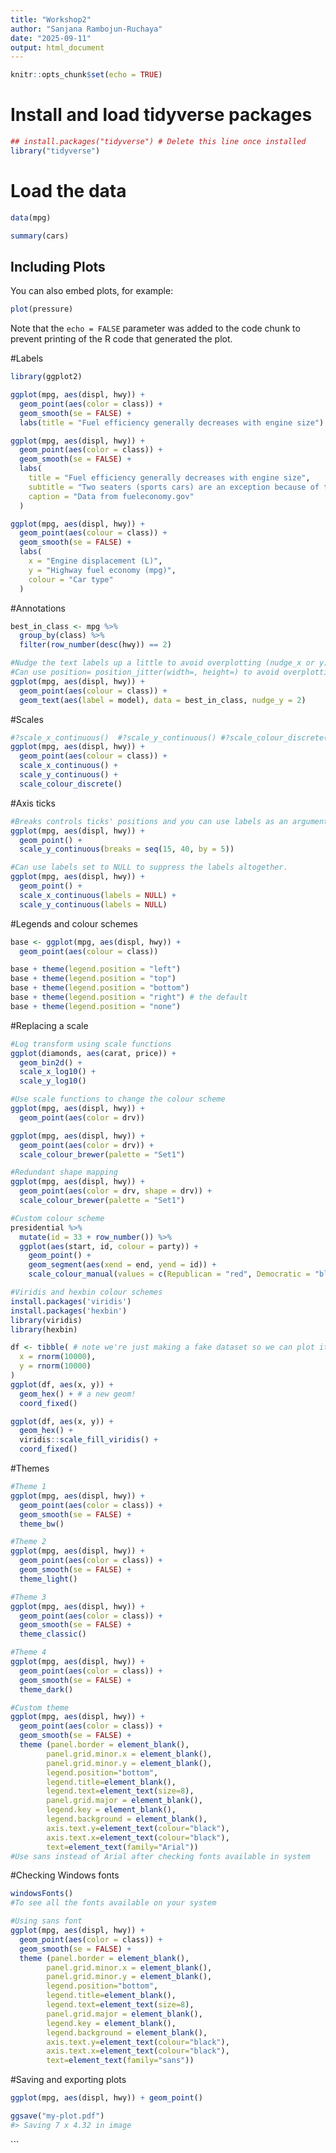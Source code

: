 ```yaml
---
title: "Workshop2"
author: "Sanjana Rambojun-Ruchaya"
date: "2025-09-11"
output: html_document
---
```


```r
knitr::opts_chunk$set(echo = TRUE)
```
# Install and load tidyverse packages
```r
## install.packages("tidyverse") # Delete this line once installed
library("tidyverse")
```

# Load the data
```r
data(mpg)

```

```r
summary(cars)
```

## Including Plots

You can also embed plots, for example:

```r
plot(pressure)
```

Note that the `echo = FALSE` parameter was added to the code chunk to prevent printing of the R code that generated the plot.

#Labels
```r
library(ggplot2)

ggplot(mpg, aes(displ, hwy)) +
  geom_point(aes(color = class)) +
  geom_smooth(se = FALSE) +
  labs(title = "Fuel efficiency generally decreases with engine size")
```

```r
ggplot(mpg, aes(displ, hwy)) +
  geom_point(aes(color = class)) +
  geom_smooth(se = FALSE) +
  labs(
    title = "Fuel efficiency generally decreases with engine size",
    subtitle = "Two seaters (sports cars) are an exception because of their light weight",
    caption = "Data from fueleconomy.gov"
  )
```
```r
ggplot(mpg, aes(displ, hwy)) +
  geom_point(aes(colour = class)) +
  geom_smooth(se = FALSE) +
  labs(
    x = "Engine displacement (L)",
    y = "Highway fuel economy (mpg)",
    colour = "Car type"
  )
```
#Annotations
```r
best_in_class <- mpg %>%
  group_by(class) %>%
  filter(row_number(desc(hwy)) == 2)

#Nudge the text labels up a little to avoid overplotting (nudge_x or y)
#Can use position= position_jitter(width=, height=) to avoid overplotting
ggplot(mpg, aes(displ, hwy)) +
  geom_point(aes(colour = class)) +
  geom_text(aes(label = model), data = best_in_class, nudge_y = 2)
```
#Scales
```r
#?scale_x_continuous()  #?scale_y_continuous() #?scale_colour_discrete()
ggplot(mpg, aes(displ, hwy)) +
  geom_point(aes(colour = class)) +
  scale_x_continuous() +
  scale_y_continuous() +
  scale_colour_discrete()
```
#Axis ticks
```r
#Breaks controls ticks' positions and you can use labels as an argument to change the text label associated with ticks. 
ggplot(mpg, aes(displ, hwy)) +
  geom_point() +
  scale_y_continuous(breaks = seq(15, 40, by = 5))
```
```r
#Can use labels set to NULL to suppress the labels altogether.
ggplot(mpg, aes(displ, hwy)) +
  geom_point() +
  scale_x_continuous(labels = NULL) +
  scale_y_continuous(labels = NULL)
```
#Legends and colour schemes
```r
base <- ggplot(mpg, aes(displ, hwy)) +
  geom_point(aes(colour = class))

base + theme(legend.position = "left")
base + theme(legend.position = "top")
base + theme(legend.position = "bottom")
base + theme(legend.position = "right") # the default
base + theme(legend.position = "none")
```
#Replacing a scale
```r
#Log transform using scale functions
ggplot(diamonds, aes(carat, price)) +
  geom_bin2d() + 
  scale_x_log10() + 
  scale_y_log10()
```
```r
#Use scale functions to change the colour scheme
ggplot(mpg, aes(displ, hwy)) +
  geom_point(aes(color = drv))

ggplot(mpg, aes(displ, hwy)) +
  geom_point(aes(color = drv)) +
  scale_colour_brewer(palette = "Set1")
```

```r
#Redundant shape mapping
ggplot(mpg, aes(displ, hwy)) +
  geom_point(aes(color = drv, shape = drv)) +
  scale_colour_brewer(palette = "Set1")
```

```r
#Custom colour scheme
presidential %>%
  mutate(id = 33 + row_number()) %>%
  ggplot(aes(start, id, colour = party)) +
    geom_point() +
    geom_segment(aes(xend = end, yend = id)) +
    scale_colour_manual(values = c(Republican = "red", Democratic = "blue"))
```

```r
#Viridis and hexbin colour schemes
install.packages('viridis')
install.packages('hexbin')
library(viridis)
library(hexbin)
```

```r
df <- tibble( # note we're just making a fake dataset so we can plot it
  x = rnorm(10000),
  y = rnorm(10000)
)
ggplot(df, aes(x, y)) +
  geom_hex() + # a new geom!
  coord_fixed()

ggplot(df, aes(x, y)) +
  geom_hex() +
  viridis::scale_fill_viridis() +
  coord_fixed()
```

#Themes
```r
#Theme 1
ggplot(mpg, aes(displ, hwy)) +
  geom_point(aes(color = class)) +
  geom_smooth(se = FALSE) +
  theme_bw()

#Theme 2
ggplot(mpg, aes(displ, hwy)) +
  geom_point(aes(color = class)) +
  geom_smooth(se = FALSE) +
  theme_light()

#Theme 3
ggplot(mpg, aes(displ, hwy)) +
  geom_point(aes(color = class)) +
  geom_smooth(se = FALSE) +
  theme_classic()

#Theme 4
ggplot(mpg, aes(displ, hwy)) +
  geom_point(aes(color = class)) +
  geom_smooth(se = FALSE) +
  theme_dark()

#Custom theme
ggplot(mpg, aes(displ, hwy)) +
  geom_point(aes(color = class)) +
  geom_smooth(se = FALSE) +
  theme (panel.border = element_blank(),
        panel.grid.minor.x = element_blank(),
        panel.grid.minor.y = element_blank(),
        legend.position="bottom",
        legend.title=element_blank(),
        legend.text=element_text(size=8),
        panel.grid.major = element_blank(),
        legend.key = element_blank(),
        legend.background = element_blank(),
        axis.text.y=element_text(colour="black"),
        axis.text.x=element_text(colour="black"),
        text=element_text(family="Arial"))
#Use sans instead of Arial after checking fonts available in system
```
#Checking Windows fonts
```r
windowsFonts()
#To see all the fonts available on your system
```
```r
#Using sans font
ggplot(mpg, aes(displ, hwy)) +
  geom_point(aes(color = class)) +
  geom_smooth(se = FALSE) +
  theme (panel.border = element_blank(),
        panel.grid.minor.x = element_blank(),
        panel.grid.minor.y = element_blank(),
        legend.position="bottom",
        legend.title=element_blank(),
        legend.text=element_text(size=8),
        panel.grid.major = element_blank(),
        legend.key = element_blank(),
        legend.background = element_blank(),
        axis.text.y=element_text(colour="black"),
        axis.text.x=element_text(colour="black"),
        text=element_text(family="sans"))
```
#Saving and exporting plots
```r
ggplot(mpg, aes(displ, hwy)) + geom_point()

ggsave("my-plot.pdf")
#> Saving 7 x 4.32 in image
```

```

